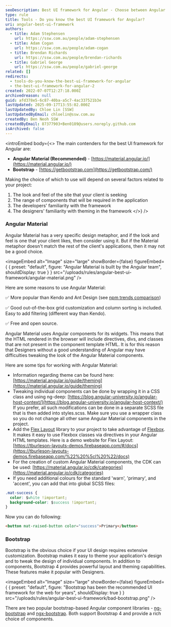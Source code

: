 ```yaml
---
seoDescription: Best UI framework for Angular - Choose between Angular Material and Bootstrap based on project requirements, client's design preferences, and developer/designer familiarity
type: rule
title: Tools - Do you know the best UI framework for Angular?
uri: angular-best-ui-framework
authors:
  - title: Adam Stephensen
    url: https://ssw.com.au/people/adam-stephensen
  - title: Adam Cogan
    url: https://ssw.com.au/people/adam-cogan
  - title: Brendan Richards
    url: https://ssw.com.au/people/brendan-richards
  - title: Gabriel George
    url: https://ssw.com.au/people/gabriel-george
related: []
redirects:
  - tools-do-you-know-the-best-ui-framework-for-angular
  - the-best-ui-framework-for-angular-2
created: 2022-07-07T12:27:18.000Z
archivedreason: null
guid: afd378e5-6c87-40ba-a5c7-4ac337521b3e
lastUpdated: 2025-09-17T13:55:02.000Z
lastUpdatedBy: Chloe Lin [SSW]
lastUpdatedByEmail: chloelin@ssw.com.au
createdBy: Ben Neoh SSW
createdByEmail: 87377903+Ben0189@users.noreply.github.com
isArchived: false
---
```


<introEmbed
  body={<>
The main contenders for the best UI framework for Angular are:

* **Angular Material (Recommended)** - [https://material.angular.io/](https://material.angular.io/)
* **Bootstrap** - [https://getbootstrap.com](https://getbootstrap.com/)

Making the choice of which to use will depend on several factors related to your project:

1. The look and feel of the site that your client is seeking
2. The range of components that will be required in the application
3. The developers' familiarity with the framework
4. The designers' familiarity with theming in the framework
  </>}
/>
### Angular Material

Angular Material has a very specific design metaphor, and if the look and feel is one that your client likes, then consider using it. But if the Material metaphor doesn't match the rest of the client's applications, then it may not be a good choice.


<imageEmbed
  alt="Image"
  size="large"
  showBorder={false}
  figureEmbed={ {
    preset: "default",
    figure: "Angular Material is built by the Angular team",
    shouldDisplay: true
  } }
  src="/uploads/rules/angular-best-ui-framework/angular-material.png"
/>


Here are some reasons to use Angular Material:

✅ More popular than Kendo and Ant Design (see [npm trends comparison](https://npmtrends.com/@angular/material-vs-@progress/kendo-angular-common-vs-ng-zorro-antd))

✅ Good out-of-the-box grid customization and column sorting is included. Easy to add filtering (different way than Kendo).

✅ Free and open source.

Angular Material uses Angular components for its widgets. This means that the HTML rendered in the browser will include directives, divs, and classes that are not present in the component template HTML. It is for this reason that Designers without a good understanding of Angular may have difficulties tweaking the look of the Angular Material components.

Here are some tips for working with Angular Material:

* Information regarding theme can be found here: [https://material.angular.io/guide/theming](https://material.angular.io/guide/theming)
* Tweaking individual components can be done by wrapping it in a CSS class and using ng-deep:
  [https://blog.angular-university.io/angular-host-context/](https://blog.angular-university.io/angular-host-context/)
  If you prefer, all such modifications can be done in a separate SCSS file that is then added into styles.scss.
  Make sure you use a wrapper class so you do not change all other same Angular Material components in the project.
* Add the
  [Flex Layout](https://github.com/angular/flex-layout) library to your project to take advantage of
  [Flexbox](https://css-tricks.com/snippets/css/a-guide-to-flexbox/). It makes it easy to use Flexbox classes via directives in your Angular HTML templates.
  Here is a demo website for Flex Layout:
  [https://tburleson-layouts-demos.firebaseapp.com/#/docs](https://tburleson-layouts-demos.firebaseapp.com/%22%20%5cl%20%22/docs)
* For the creation of custom Angular Material components, the CDK can be used: [https://material.angular.io/cdk/categories](https://material.angular.io/cdk/categories)
* If you need additional colours for the standard 'warn', 'primary', and 'accent', you can add that into global SCSS files:

```css
.mat-success {
  color: $white !important;
  background-color: $success !important;
}
```

  Now you can do following:

  ```html
  <button mat-raised-button color="success">Primary</button>
  ```

### Bootstrap

Bootstrap is the obvious choice if your UI design requires extensive customization. Bootstrap makes it easy to theme your application's design and to tweak the design of individual components. In addition to components, Bootstrap 4 provides powerful layout and theming capabilities. These features make it popular with Designers.


<imageEmbed
  alt="Image"
  size="large"
  showBorder={false}
  figureEmbed={ {
    preset: "default",
    figure: "Bootstrap has been the recommended UI framework for the web for years",
    shouldDisplay: true
  } }
  src="/uploads/rules/angular-best-ui-framework/bad-bootstrap.png"
/>


There are two popular bootstrap-based Angular component libraries - [ng-bootstrap](https://ng-bootstrap.github.io/) and [ngx-bootstrap](https://github.com/valor-software/ngx-bootstrap). Both support Bootstrap 4 and provide a rich choice of components.
